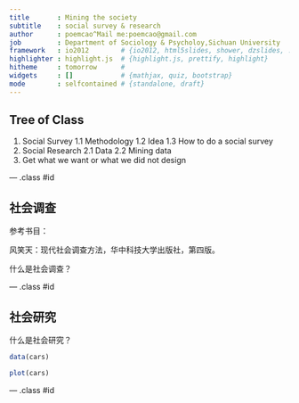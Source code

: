 ```yaml
---
title       : Mining the society
subtitle    : social survey & research
author      : poemcao^Mail me:poemcao@gmail.com
job         : Department of Sociology & Psycholoy,Sichuan University
framework   : io2012        # {io2012, html5slides, shower, dzslides, ...}
highlighter : highlight.js  # {highlight.js, prettify, highlight}
hitheme     : tomorrow      # 
widgets     : []            # {mathjax, quiz, bootstrap}
mode        : selfcontained # {standalone, draft}
---
```


## Tree of Class

1. Social Survey
 1.1 Methodology
 1.2 Idea
 1.3 How to do a social survey
2. Social Research
 2.1 Data
 2.2 Mining data
3. Get what we want or what we did not design

--- .class #id 

## 社会调查
参考书目：

风笑天：现代社会调查方法，华中科技大学出版社，第四版。

什么是社会调查？



--- .class #id

## 社会研究
什么是社会研究？
```r
data(cars)

plot(cars)

```
--- .class #id





